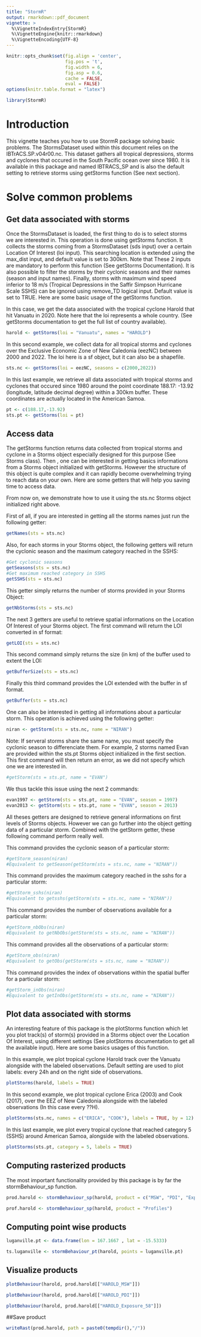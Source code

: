```yaml
---
title: "StormR"
output: rmarkdown::pdf_document
vignette: >
  %\VignetteIndexEntry{StormR}
  %\VignetteEngine{knitr::rmarkdown}
  %\VignetteEncoding{UTF-8}
---
```


```r
knitr::opts_chunk$set(fig.align = 'center',
                      fig.pos = 't',
                      fig.width = 6, 
                      fig.asp = 0.6,
                      cache = FALSE,
                      eval = FALSE)
options(knitr.table.format = "latex")
```


```r
library(StormR)
```


# Introduction

This vignette teaches you how to use StormR package solving basic problems. The 
StormsDataset used within this document relies on the IBTrACS.SP.v04r00.nc. This 
dataset gathers all tropical depressions, storms and cyclones that
occured in the South Pacific ocean over since 1980. It is available in this
package and named IBTRACS_SP and is also the default setting to retrieve storms
using getStorms function (See next section).

# Solve common problems

## Get data associated with storms

Once the StormsDataset is loaded, the first thing to do is to select storms we
are interested in. This operation is done using getStorms function. It collects
the storms coming from a StormsDataset (sds input) over a certain Location Of
Interest (loi input). This searching location is extended using the max_dist 
input, and default value is set to 300km. Note that These 2 inputs are mandatory
to perform this function (See getStorms Documentation). It is also possible to 
filter the storms by their cyclonic seasons and their names 
(season and input names). Finally, storms with maximum wind speed inferior to
18 m/s (Tropical Depressions in the Saffir Simpson Hurricane Scale SSHS) can be
ignored using remove_TD logical input. Default value is set to TRUE. Here are 
some basic usage of the getStorms function.

In this case, we get the data associated with the tropical cyclone Harold that 
hit Vanuatu in 2020. Note here that the loi represents a whole country. (See
getStorms documentation to get the full list of country available).
```r
harold <- getStorms(loi = "Vanuatu", names = "HAROLD")
```

In this second example, we collect data for all tropical storms and cyclones
over the Exclusive Economic Zone of New Caledonia (eezNC) between 2000 and 2022.
The loi here is a sf object, but it can also be a shapefile.
```r
sts.nc <- getStorms(loi = eezNC, seasons = c(2000,2022))
```

In this last example, we retrieve all data associated with tropical storms and 
cyclones that occured since 1980 around the point coordinate 188.17: -13.92 
(longitude, latitude decimal degree) within a 300km buffer. These coordinates 
are actually located in the American Samoa.
```r
pt <- c(188.17,-13.92)
sts.pt <- getStorms(loi = pt)
```


## Access data

The getStorms function returns data collected from tropical storms and cyclone 
in a Storms object especially designed for this purpose (See Storms class). Then
, one can be interested in getting basics informations from a Storms object
initialized with getStorms. However the structure of this object is quite
complex and it can rapidly become overwhelming trying to reach data on your own.
Here are some getters that will help you saving time to access data.

From now on, we demonstrate how to use it using the sts.nc Storms object
initialized right above. 

First of all, if you are interested in getting all the storms names just run the 
following getter:
```r
getNames(sts = sts.nc)
```

Also, for each storms in your Storms object, the following getters will return 
the cyclonic season and the maximum category reached in the SSHS:
```r
#Get cyclonic seasons
getSeasons(sts = sts.nc)
#Get maximum reached category in SSHS
getSSHS(sts = sts.nc)
```

This getter simply returns the number of storms provided in your Storms Object:
```r
getNbStorms(sts = sts.nc)
```


The next 3 getters are useful to retrieve spatial informations on the Location 
Of Interest of your Storms object. The first command will return the LOI
converted in sf format:
```r
getLOI(sts = sts.nc)
```

This second command simply returns the size (in km) of the buffer used to extent
the LOI:
```r
getBufferSize(sts = sts.nc)
```

Finally this third command provides the LOI extended with the buffer in sf 
format. 
```r
getBuffer(sts = sts.nc)
```

One can also be interested in getting all informations about a particular storm.
This operation is achieved using the following getter:
```r
niran <- getStorm(sts = sts.nc, name = "NIRAN")
```

Note: If serveral storms share the same name, you must specify the cyclonic
season to differenciate them. For example, 2 storms named Evan are provided 
within the sts.pt Storms object initialized in the first section. 
This first 
command will then return an error, as we did not specify which one we are 
interested in. 
```r
#getStorm(sts = sts.pt, name = "EVAN")
```
We thus tackle this issue using the next 2 commands:
```r
evan1997 <- getStorm(sts = sts.pt, name = "EVAN", season = 1997)
evan2013 <- getStorm(sts = sts.pt, name = "EVAN", season = 2013)
```

All theses getters are designed to retrieve general informations on first levels
of Storms objects. However we can go further into the object getting data of a 
particular storm. Combined with the getStorm getter, these following command 
perform really well.

This command provides the cyclonic season of a particular storm:
```r
#getStorm_season(niran)
#Equivalent to getSeason(getStorm(sts = sts.nc, name = "NIRAN"))
```

This command provides the maximum category reached in the sshs for a particular
storm:
```r
#getStorm_sshs(niran)
#Equivalent to getsshs(getStorm(sts = sts.nc, name = "NIRAN"))
```

This command provides the number of observations available for a particular
storm:
```r
#getStorm_nbObs(niran)
#Equivalent to getNbObs(getStorm(sts = sts.nc, name = "NIRAN"))
```

This command provides all the observations of a particular storm:
```r
#getStorm_obs(niran)
#Equivalent to getObs(getStorm(sts = sts.nc, name = "NIRAN"))
```


This command provides the index of observations within the spatial buffer for a 
particular storm:
```r
#getStorm_inObs(niran)
#Equivalent to getInObs(getStorm(sts = sts.nc, name = "NIRAN"))
```



## Plot data associated with storms
An interesting feature of this package is the plotStorms function which let you
plot track(s) of storm(s) provided in a Storms object over the Location Of 
Interest, using different settings (See plotStorms documentation to get all the 
available input). Here are some  basics usages of this function.

In this example, we plot tropical cyclone Harold track over the Vanuatu 
alongside with the labeled observations. Default setting are used to plot
labels: every 24h and on the right side of observations.
```r
plotStorms(harold, labels = TRUE)
```


In this second example, we plot tropical cyclone Erica (2003) and Cook (2017), 
over the EEZ of New Caledonia alongside with the labeled observations (In this
case every ??H).
```r
plotStorms(sts.nc, names = c("ERICA", "COOK"), labels = TRUE, by = 12)
```

In this last example, we plot every tropical cyclone that reached category 5 
(SSHS) around American Samoa, alongside with the labeled observations.
```r
plotStorms(sts.pt, category = 5, labels = TRUE)
```


## Computing rasterized products

The most important functionality provided by this package is by far the
stormBehaviour_sp function. 



```r
prod.harold <- stormBehaviour_sp(harold, product = c("MSW", "PDI", "Exposure"))
```

```r
prof.harold <- stormBehaviour_sp(harold, product = "Profiles")
```

## Computing point wise products
```r
luganville.pt <- data.frame(lon = 167.1667 , lat = -15.5333)

ts.luganville <- stormBehaviour_pt(harold, points = luganville.pt)
```


## Visualize products

```r
plotBehaviour(harold, prod.harold[["HAROLD_MSW"]])
```


```r
plotBehaviour(harold, prod.harold[["HAROLD_PDI"]])
```


```r
plotBehaviour(harold, prod.harold[["HAROLD_Exposure_58"]])
```

##Save product

```r
writeRast(prod.harold, path = paste0(tempdir(),"/"))
```

